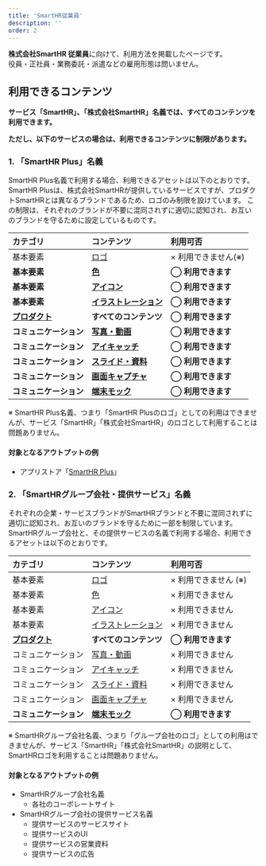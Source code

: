 ```yaml
---
title: 'SmartHR従業員'
description: ''
order: 2
---
```


**株式会社SmartHR 従業員**に向けて、利用方法を掲載したページです。  
役員・正社員・業務委託・派遣などの雇用形態は問いません。

## 利用できるコンテンツ
**サービス「SmartHR」、「株式会社SmartHR」名義では、すべてのコンテンツを利用できます。**  

**ただし、以下のサービスの場合は、利用できるコンテンツに制限があります。**  

### 1. 「SmartHR Plus」名義

SmartHR Plus名義で利用する場合、利用できるアセットは以下のとおりです。  
SmartHR Plusは、株式会社SmartHRが提供しているサービスですが、プロダクトSmartHRとは異なるブランドであるため、ロゴのみ制限を設けています。
この制限は、それぞれのブランドが不要に混同されずに適切に認知され、お互いのブランドを守るために設定しているものです。

| カテゴリ | コンテンツ | 利用可否 |
| :-- | :-- | :-- |
| 基本要素 | [ロゴ](/basics/logos/) | × 利用できません(※) |
| **基本要素** | **[色](/basics/colors/)** | **<strong>◯ 利用できます</strong>** |
| **基本要素** | **[アイコン](/basics/icons/)** | **<strong>◯ 利用できます</strong>** |
| **基本要素** | **[イラストレーション](/basics/illustration/)** | **<strong>◯ 利用できます</strong>** |
| **[プロダクト](/products/)** | **すべてのコンテンツ** | **<strong>◯ 利用できます</strong>** |
| **コミュニケーション** | **[写真・動画](/communication/photography/)** | **<strong>◯ 利用できます</strong>** |
| **コミュニケーション** | **[アイキャッチ](/communication/eye-catching-images/)** | **<strong>◯ 利用できます</strong>** |
| **コミュニケーション** | **[スライド・資料](/communication/slides/)** | **<strong>◯ 利用できます</strong>** |
| **コミュニケーション** | **[画面キャプチャ](/communication/capture/)** | **<strong>◯ 利用できます</strong>** |
| **コミュニケーション** | **[端末モック](/communication/mock/)** | **<strong>◯ 利用できます</strong>** |

※ SmartHR Plus名義、つまり「SmartHR Plusのロゴ」としての利用はできませんが、サービス「SmartHR」「株式会社SmartHR」のロゴとして利用することは問題ありません。

#### 対象となるアウトプットの例
- アプリストア「[SmartHR Plus](https://www.smarthr.plus/)」

### 2. 「SmartHRグループ会社・提供サービス」名義

それぞれの企業・サービスブランドがSmartHRブランドと不要に混同されずに適切に認知され、お互いのブランドを守るために一部を制限しています。  
SmartHRグループ会社と、その提供サービスの名義で利用する場合、利用できるアセットは以下のとおりです。


| カテゴリ | コンテンツ | 利用可否 |
| :-- | :-- | :-- |
| 基本要素 | [ロゴ](/basics/logos/) | × 利用できません (※) |
| 基本要素 | [色](/basics/colors/) | × 利用できません |
| 基本要素 | [アイコン](/basics/icons/) | × 利用できません |
| 基本要素 | [イラストレーション](/basics/illustration/) | × 利用できません |
| **[プロダクト](/products/)** | **すべてのコンテンツ** | **<strong>◯ 利用できます</strong>** |
| コミュニケーション | [写真・動画](/communication/photography/) | × 利用できません |
| コミュニケーション | [アイキャッチ](/communication/eye-catching-images/) | × 利用できません |
| コミュニケーション | [スライド・資料](/communication/slides/) | × 利用できません |
| コミュニケーション | [画面キャプチャ](/communication/capture/) | × 利用できません |
| **コミュニケーション** | **[端末モック](/communication/mock/)** | **<strong>◯ 利用できます</strong>** |

※ SmartHRグループ会社名義、つまり「グループ会社のロゴ」としての利用はできませんが、サービス「SmartHR」「株式会社SmartHR」の説明として、SmartHRロゴを利用することは問題ありません。

#### 対象となるアウトプットの例
- SmartHRグループ会社名義
    - 各社のコーポレートサイト
- SmartHRグループ会社の提供サービス名義
    - 提供サービスのサービスサイト
    - 提供サービスのUI
    - 提供サービスの営業資料
    - 提供サービスの広告
